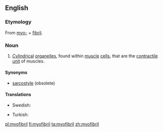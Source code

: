 ==English==
{{wikipedia}}

===Etymology===
From [[myo-]] + [[fibril]].

===Noun===
{{en-noun}}

# {{label|en|muscle}} [[cylindrical|Cylindrical]] [[organelle]]s, found within [[muscle]] [[cell]]s, that are the [[contractile]] [[unit]] of muscles.

====Synonyms====
* {{sense|organelles}} [[sarcostyle]] (obsolete)

====Translations====
{{trans-top|cylindrical organelle}}
* Swedish: {{t+|sv|myofibrill}}
{{trans-mid}}
* Turkish: {{t+|tr|kas telciği}}
{{trans-bottom}}

[[pl:myofibril]]
[[fi:myofibril]]
[[ta:myofibril]]
[[zh:myofibril]]